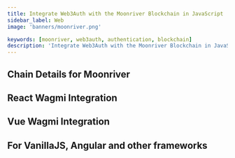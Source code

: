 ```yaml
---
title: Integrate Web3Auth with the Moonriver Blockchain in JavaScript
sidebar_label: Web
image: 'banners/moonriver.png'

keywords: [moonriver, web3auth, authentication, blockchain]
description: 'Integrate Web3Auth with the Moonriver Blockchain in JavaScript | Embedded Wallets'
---
```



<SEO
  title="Integrate Web3Auth with the Moonriver Blockchain in JavaScript"
  description="Integrate Web3Auth with the Moonriver Blockchain in JavaScript | Embedded Wallets"
  image="https://web3auth.io/docs/banners/moonriver.png"
  slug="/embedded-wallets/connect-blockchain/evm/moonriver/web"
/>

## Chain Details for Moonriver

<ChainDetailsMoonriver />

## React Wagmi Integration

<ReactWagmiIntegration />

## Vue Wagmi Integration

<VueWagmiIntegration />

## For VanillaJS, Angular and other frameworks

<JsBlockchainMethods />
